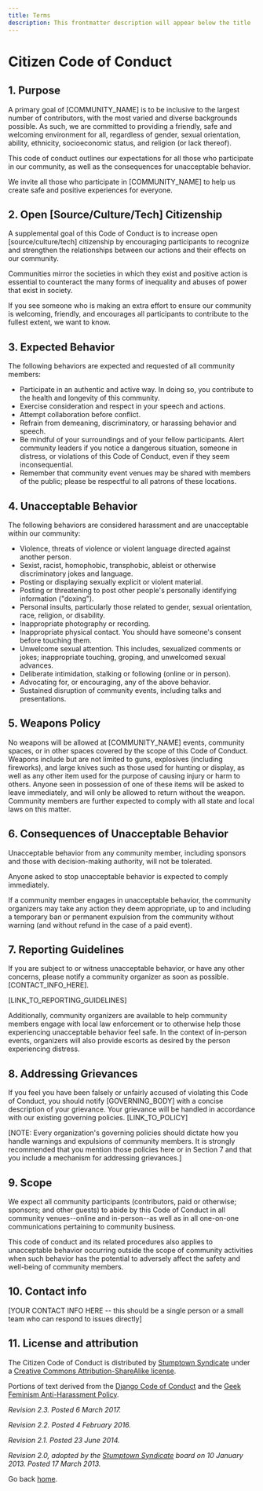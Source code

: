 ```yaml
---
title: Terms
description: This frontmatter description will appear below the title
---
```


# Citizen Code of Conduct

## 1. Purpose

A primary goal of [COMMUNITY_NAME] is to be inclusive to the largest number of contributors, with the most varied and diverse backgrounds possible. As such, we are committed to providing a friendly, safe and welcoming environment for all, regardless of gender, sexual orientation, ability, ethnicity, socioeconomic status, and religion (or lack thereof).

This code of conduct outlines our expectations for all those who participate in our community, as well as the consequences for unacceptable behavior.

We invite all those who participate in [COMMUNITY_NAME] to help us create safe and positive experiences for everyone.

## 2. Open [Source/Culture/Tech] Citizenship

A supplemental goal of this Code of Conduct is to increase open [source/culture/tech] citizenship by encouraging participants to recognize and strengthen the relationships between our actions and their effects on our community.

Communities mirror the societies in which they exist and positive action is essential to counteract the many forms of inequality and abuses of power that exist in society.

If you see someone who is making an extra effort to ensure our community is welcoming, friendly, and encourages all participants to contribute to the fullest extent, we want to know.

## 3. Expected Behavior

The following behaviors are expected and requested of all community members:

-   Participate in an authentic and active way. In doing so, you contribute to the health and longevity of this community.
-   Exercise consideration and respect in your speech and actions.
-   Attempt collaboration before conflict.
-   Refrain from demeaning, discriminatory, or harassing behavior and speech.
-   Be mindful of your surroundings and of your fellow participants. Alert community leaders if you notice a dangerous situation, someone in distress, or violations of this Code of Conduct, even if they seem inconsequential.
-   Remember that community event venues may be shared with members of the public; please be respectful to all patrons of these locations.

## 4. Unacceptable Behavior

The following behaviors are considered harassment and are unacceptable within our community:

-   Violence, threats of violence or violent language directed against another person.
-   Sexist, racist, homophobic, transphobic, ableist or otherwise discriminatory jokes and language.
-   Posting or displaying sexually explicit or violent material.
-   Posting or threatening to post other people's personally identifying information ("doxing").
-   Personal insults, particularly those related to gender, sexual orientation, race, religion, or disability.
-   Inappropriate photography or recording.
-   Inappropriate physical contact. You should have someone's consent before touching them.
-   Unwelcome sexual attention. This includes, sexualized comments or jokes; inappropriate touching, groping, and unwelcomed sexual advances.
-   Deliberate intimidation, stalking or following (online or in person).
-   Advocating for, or encouraging, any of the above behavior.
-   Sustained disruption of community events, including talks and presentations.

## 5. Weapons Policy

No weapons will be allowed at [COMMUNITY_NAME] events, community spaces, or in other spaces covered by the scope of this Code of Conduct. Weapons include but are not limited to guns, explosives (including fireworks), and large knives such as those used for hunting or display, as well as any other item used for the purpose of causing injury or harm to others. Anyone seen in possession of one of these items will be asked to leave immediately, and will only be allowed to return without the weapon. Community members are further expected to comply with all state and local laws on this matter.

## 6. Consequences of Unacceptable Behavior

Unacceptable behavior from any community member, including sponsors and those with decision-making authority, will not be tolerated.

Anyone asked to stop unacceptable behavior is expected to comply immediately.

If a community member engages in unacceptable behavior, the community organizers may take any action they deem appropriate, up to and including a temporary ban or permanent expulsion from the community without warning (and without refund in the case of a paid event).

## 7. Reporting Guidelines

If you are subject to or witness unacceptable behavior, or have any other concerns, please notify a community organizer as soon as possible. [CONTACT_INFO_HERE].

[LINK_TO_REPORTING_GUIDELINES]

Additionally, community organizers are available to help community members engage with local law enforcement or to otherwise help those experiencing unacceptable behavior feel safe. In the context of in-person events, organizers will also provide escorts as desired by the person experiencing distress.

## 8. Addressing Grievances

If you feel you have been falsely or unfairly accused of violating this Code of Conduct, you should notify [GOVERNING_BODY] with a concise description of your grievance. Your grievance will be handled in accordance with our existing governing policies. [LINK_TO_POLICY]

[NOTE: Every organization's governing policies should dictate how you handle warnings and expulsions of community members. It is strongly recommended that you mention those policies here or in Section 7 and that you include a mechanism for addressing grievances.]

## 9. Scope

We expect all community participants (contributors, paid or otherwise; sponsors; and other guests) to abide by this Code of Conduct in all community venues--online and in-person--as well as in all one-on-one communications pertaining to community business.

This code of conduct and its related procedures also applies to unacceptable behavior occurring outside the scope of community activities when such behavior has the potential to adversely affect the safety and well-being of community members.

## 10. Contact info

[YOUR CONTACT INFO HERE -- this should be a single person or a small team who can respond to issues directly]

## 11. License and attribution

The Citizen Code of Conduct is distributed by [Stumptown Syndicate](http://stumptownsyndicate.org) under a [Creative Commons Attribution-ShareAlike license](http://creativecommons.org/licenses/by-sa/3.0/).

Portions of text derived from the [Django Code of Conduct](https://www.djangoproject.com/conduct/) and the [Geek Feminism Anti-Harassment Policy](http://geekfeminism.wikia.com/wiki/Conference_anti-harassment/Policy).

_Revision 2.3. Posted 6 March 2017._

_Revision 2.2. Posted 4 February 2016._

_Revision 2.1. Posted 23 June 2014._

_Revision 2.0, adopted by the [Stumptown Syndicate](http://stumptownsyndicate.org) board on 10 January 2013. Posted 17 March 2013._

Go back [home](/).

